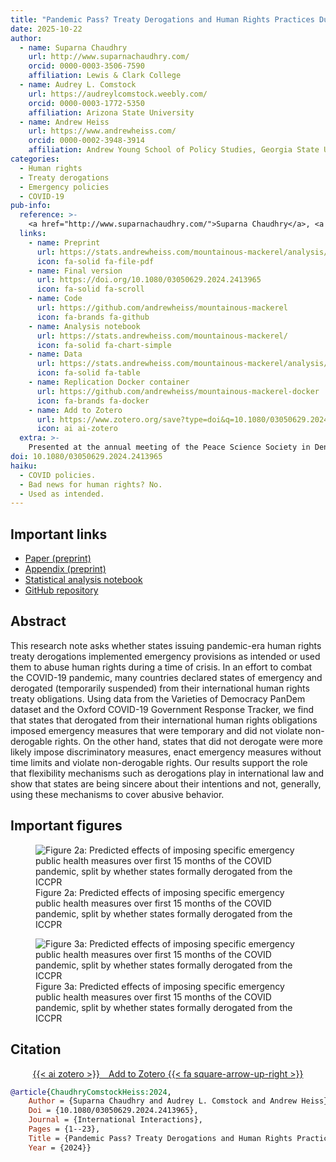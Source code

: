 ```yaml
---
title: "Pandemic Pass? Treaty Derogations and Human Rights Practices During COVID-19"
date: 2025-10-22
author:
  - name: Suparna Chaudhry
    url: http://www.suparnachaudhry.com/
    orcid: 0000-0003-3506-7590
    affiliation: Lewis & Clark College
  - name: Audrey L. Comstock
    url: https://audreylcomstock.weebly.com/
    orcid: 0000-0003-1772-5350
    affiliation: Arizona State University
  - name: Andrew Heiss
    url: https://www.andrewheiss.com/
    orcid: 0000-0002-3948-3914
    affiliation: Andrew Young School of Policy Studies, Georgia State University
categories:
  - Human rights
  - Treaty derogations
  - Emergency policies
  - COVID-19
pub-info:
  reference: >-
    <a href="http://www.suparnachaudhry.com/">Suparna Chaudhry</a>, <a href="https://audreylcomstock.weebly.com/">Audrey L. Comstock</a>, and <strong>Andrew Heiss</strong>, “Pandemic Pass? Treaty Derogations and Human Rights Practices During COVID-19,” <em>International Interactions</em> (2024): 1–23, doi: <a href="https://doi.org/10.1080/03050629.2024.2413965"><code>10.1080/03050629.2024.2413965</code></a>
  links:
    - name: Preprint
      url: https://stats.andrewheiss.com/mountainous-mackerel/analysis/paper.html
      icon: fa-solid fa-file-pdf
    - name: Final version
      url: https://doi.org/10.1080/03050629.2024.2413965
      icon: fa-solid fa-scroll
    - name: Code
      url: https://github.com/andrewheiss/mountainous-mackerel
      icon: fa-brands fa-github
    - name: Analysis notebook
      url: https://stats.andrewheiss.com/mountainous-mackerel/
      icon: fa-solid fa-chart-simple
    - name: Data
      url: https://stats.andrewheiss.com/mountainous-mackerel/analysis/data-final.html
      icon: fa-solid fa-table
    - name: Replication Docker container
      url: https://github.com/andrewheiss/mountainous-mackerel-docker
      icon: fa-brands fa-docker
    - name: Add to Zotero
      url: https://www.zotero.org/save?type=doi&q=10.1080/03050629.2024.2413965
      icon: ai ai-zotero
  extra: >-
    Presented at the annual meeting of the Peace Science Society in Denver, Colorado, November 2022; and the annual meeting of the International Studies Association (ISA), Montréal, Canada, March 2023
doi: 10.1080/03050629.2024.2413965
haiku: 
  - COVID policies.
  - Bad news for human rights? No.
  - Used as intended.
---
```


## Important links

- [Paper (preprint)](https://stats.andrewheiss.com/mountainous-mackerel/analysis/paper.html)
- [Appendix (preprint)](https://stats.andrewheiss.com/mountainous-mackerel/analysis/appendix.html)
- [Statistical analysis notebook](https://stats.andrewheiss.com/mountainous-mackerel/)
- [GitHub repository](https://github.com/andrewheiss/mountainous-mackerel)


## Abstract

This research note asks whether states issuing pandemic-era human rights treaty derogations implemented emergency provisions as intended or used them to abuse human rights during a time of crisis. In an effort to combat the COVID-19 pandemic, many countries declared states of emergency and derogated (temporarily suspended) from their international human rights treaty obligations. Using data from the Varieties of Democracy PanDem dataset and the Oxford COVID-19 Government Response Tracker, we find that states that derogated from their international human rights obligations imposed emergency measures that were temporary and did not violate non-derogable rights. On the other hand, states that did not derogate were more likely impose discriminatory measures, enact emergency measures without time limits and violate non-derogable rights. Our results support the role that flexibility mechanisms such as derogations play in international law and show that states are being sincere about their intentions and not, generally, using these mechanisms to cover abusive behavior.


## Important figures

![Figure 2a: Predicted effects of imposing specific emergency public health measures over first 15 months of the COVID pandemic, split by whether states formally derogated from the ICCPR](fig-preds-mfx-policies-1.png)

![Figure 3a: Predicted effects of imposing specific emergency public health measures over first 15 months of the COVID pandemic, split by whether states formally derogated from the ICCPR](fig-preds-mfx-human-rights-1.png)


## Citation

<p class="buttons" style="text-align:center;">
<a class="btn btn-danger" target="_blank" href="https://www.zotero.org/save?type=doi&q=10.1080/03050629.2024.2413965">{{< ai zotero >}}&emsp;Add to Zotero {{< fa square-arrow-up-right >}}</a>
</p>

```bibtex
@article{ChaudhryComstockHeiss:2024,
    Author = {Suparna Chaudhry and Audrey L. Comstock and Andrew Heiss},
    Doi = {10.1080/03050629.2024.2413965},
    Journal = {International Interactions},
    Pages = {1--23},
    Title = {Pandemic Pass? Treaty Derogations and Human Rights Practices During COVID-19},
    Year = {2024}}
```
